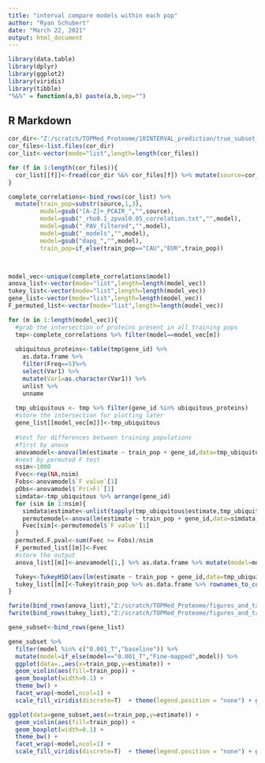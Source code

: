 ---
title: "interval compare models within each pop"
author: "Ryan Schubert"
date: "March 22, 2021"
output: html_document
---

```{r setup, include=FALSE}
library(data.table)
library(dplyr)
library(ggplot2)
library(viridis)
library(tibble)
"%&%" = function(a,b) paste(a,b,sep="")
```

## R Markdown

```{r}

cor_dir<-"Z:/scratch/TOPMed_Proteome/10INTERVAL_prediction/true_subset_correlations/"
cor_files<-list.files(cor_dir)
cor_list<-vector(mode="list",length=length(cor_files))

for (f in 1:length(cor_files)){
  cor_list[[f]]<-fread(cor_dir %&% cor_files[f]) %>% mutate(source=cor_files[f])
}

complete_correlations<-bind_rows(cor_list) %>%
  mutate(train_pop=substr(source,1,3),
         model=gsub("[A-Z]+_PCAIR_","",source),
         model=gsub("_rho0.1_zpval0.05_correlation.txt","",model),
         model=gsub("_PAV_filtered","",model),
         model=gsub("_models","",model),
         model=gsub("dapg_","",model),
         train_pop=if_else(train_pop=="CAU","EUR",train_pop))




```



```{r}

model_vec<-unique(complete_correlations$model)
anova_list<-vector(mode="list",length=length(model_vec))
tukey_list<-vector(mode="list",length=length(model_vec))
gene_list<-vector(mode="list",length=length(model_vec))
F_permuted_list<-vector(mode="list",length=length(model_vec))

for (m in 1:length(model_vec)){
  #grab the intersection of proteins present in all training pops
  tmp<-complete_correlations %>% filter(model==model_vec[m])
  
  ubiquitous_proteins<-table(tmp$gene_id) %>% 
    as.data.frame %>% 
    filter(Freq==5)%>% 
    select(Var1) %>% 
    mutate(Var1=as.character(Var1)) %>%  
    unlist %>% 
    unname
  
  tmp_ubiquitous <- tmp %>% filter(gene_id %in% ubiquitous_proteins)
  #store the intersection for plotting later
  gene_list[[model_vec[m]]]<-tmp_ubiquitous
  
  #test for differences between training populations
  #first by anova
  anovamodel<-anova(lm(estimate ~ train_pop + gene_id,data=tmp_ubiquitous))
  #next by permuted F test
  nsim<-1000
  Fvec<-rep(NA,nsim)
  Fobs<-anovamodel$`F value`[1]
  pObs<-anovamodel$`Pr(>F)`[1]
  simdata<-tmp_ubiquitous %>% arrange(gene_id)
  for (sim in 1:nsim){
    simdata$estimate<-unlist(tapply(tmp_ubiquitous$estimate,tmp_ubiquitous$gene_id,function(x){sample(x,length(x))}))
    permutemodel<-anova(lm(estimate ~ train_pop + gene_id,data=simdata))
    Fvec[sim]<-permutemodel$`F value`[1]
  }
  permuted.F.pval<-sum(Fvec >= Fobs)/nsim
  F_permuted_list[[m]]<-Fvec
  #store the output
  anova_list[[m]]<-anovamodel[1,] %>% as.data.frame %>% mutate(model=model_vec[m],n.proteins=length(ubiquitous_proteins),permuted.F.pval=permuted.F.pval,n.perm=nsim)

  Tukey<-TukeyHSD(aov(lm(estimate ~ train_pop + gene_id,data=tmp_ubiquitous)))
  tukey_list[[m]]<-Tukey$train_pop %>% as.data.frame %>% rownames_to_column() %>% mutate(model=model_vec[m])
}

fwrite(bind_rows(anova_list),"Z:/scratch/TOPMed_Proteome/figures_and_tables/final_figures_and_tables/figures_and_tables/INTERVAL_pop_ANOVA_summaries.csv")
fwrite(bind_rows(tukey_list),"Z:/scratch/TOPMed_Proteome/figures_and_tables/final_figures_and_tables/figures_and_tables/INTERVAL_pop_TUKEY_summaries.csv")


```




```{R}
gene_subset<-bind_rows(gene_list)

gene_subset %>% 
  filter(model %in% c("0.001_T","baseline")) %>%
  mutate(model=if_else(model=="0.001_T","Fine-mapped",model)) %>%
  ggplot(data=.,aes(x=train_pop,y=estimate)) +
  geom_violin(aes(fill=train_pop)) +
  geom_boxplot(width=0.1) +
  theme_bw() +
  facet_wrap(~model,ncol=1) +
  scale_fill_viridis(discrete=T)  + theme(legend.position = "none") + ggsave("Z:/scratch/TOPMed_Proteome/figures_and_tables/final_figures_and_tables/figures_and_tables/INTERVAL_compare_pops.pdf",dpi=700) + ggsave("Z:/scratch/TOPMed_Proteome/figures_and_tables/final_figures_and_tables/figures_and_tables/INTERVAL_compare_pops.png",dpi=700) + ggsave("Z:/scratch/TOPMed_Proteome/figures_and_tables/final_figures_and_tables/figures_and_tables/INTERVAL_compare_pops.tiff",dpi=700)

ggplot(data=gene_subset,aes(x=train_pop,y=estimate)) +
  geom_violin(aes(fill=train_pop)) +
  geom_boxplot(width=0.1) +
  theme_bw() +
  facet_wrap(~model,ncol=1) +
  scale_fill_viridis(discrete=T)  + theme(legend.position = "none") + ggsave("Z:/scratch/TOPMed_Proteome/figures_and_tables/final_figures_and_tables/figures_and_tables/supplemental_INTERVAL_compare_pops.pdf",dpi=700,height=7,width=7) + ggsave("Z:/scratch/TOPMed_Proteome/figures_and_tables/final_figures_and_tables/figures_and_tables/supplemental_INTERVAL_compare_pops.png",dpi=700,height=7,width=7) + ggsave("Z:/scratch/TOPMed_Proteome/figures_and_tables/final_figures_and_tables/figures_and_tables/supplemental_INTERVAL_compare_pops.tiff",dpi=700,height=7,width=7)


```